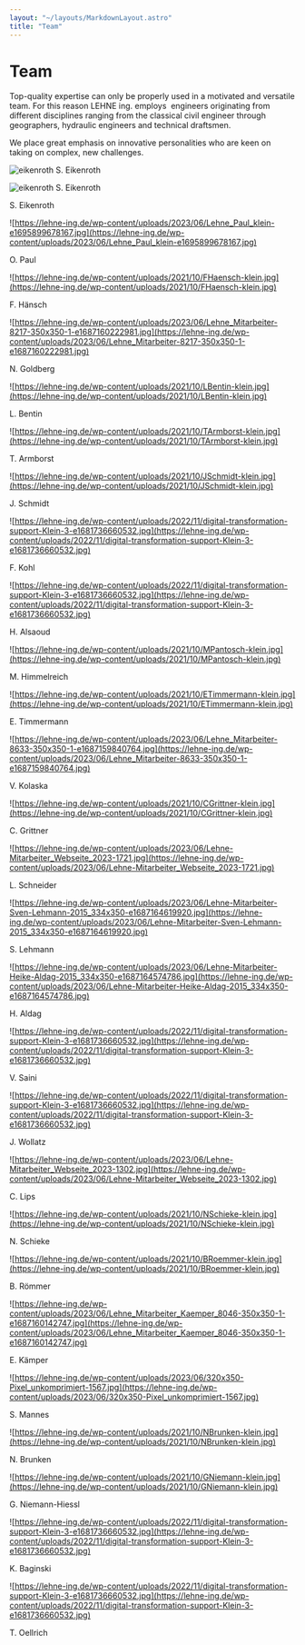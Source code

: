 ```yaml
---
layout: "~/layouts/MarkdownLayout.astro"
title: "Team"
---
```


# Team

Top-quality expertise can only be properly used in a motivated and
versatile team. For this reason LEHNE ing. employs  engineers
originating from different disciplines ranging from the classical civil
engineer through geographers, hydraulic engineers and technical
draftsmen.

We place great emphasis on innovative personalities who are keen on taking on complex, new challenges.

<div class="grid grid-cols-3">

<div>

![eikenroth](https://lehne-ing.de/wp-content/uploads/2021/10/SEikenroth-klein.jpg)
S. Eikenroth

</div>
<div>

![eikenroth](https://lehne-ing.de/wp-content/uploads/2021/10/SEikenroth-klein.jpg)
S. Eikenroth

</div>

</div>

S. Eikenroth

![https://lehne-ing.de/wp-content/uploads/2023/06/Lehne_Paul_klein-e1695899678167.jpg](https://lehne-ing.de/wp-content/uploads/2023/06/Lehne_Paul_klein-e1695899678167.jpg)

O. Paul

![https://lehne-ing.de/wp-content/uploads/2021/10/FHaensch-klein.jpg](https://lehne-ing.de/wp-content/uploads/2021/10/FHaensch-klein.jpg)

F. Hänsch

![https://lehne-ing.de/wp-content/uploads/2023/06/Lehne_Mitarbeiter-8217-350x350-1-e1687160222981.jpg](https://lehne-ing.de/wp-content/uploads/2023/06/Lehne_Mitarbeiter-8217-350x350-1-e1687160222981.jpg)

N. Goldberg

![https://lehne-ing.de/wp-content/uploads/2021/10/LBentin-klein.jpg](https://lehne-ing.de/wp-content/uploads/2021/10/LBentin-klein.jpg)

L. Bentin

![https://lehne-ing.de/wp-content/uploads/2021/10/TArmborst-klein.jpg](https://lehne-ing.de/wp-content/uploads/2021/10/TArmborst-klein.jpg)

T. Armborst

![https://lehne-ing.de/wp-content/uploads/2021/10/JSchmidt-klein.jpg](https://lehne-ing.de/wp-content/uploads/2021/10/JSchmidt-klein.jpg)

J. Schmidt

![https://lehne-ing.de/wp-content/uploads/2022/11/digital-transformation-support-Klein-3-e1681736660532.jpg](https://lehne-ing.de/wp-content/uploads/2022/11/digital-transformation-support-Klein-3-e1681736660532.jpg)

F. Kohl

![https://lehne-ing.de/wp-content/uploads/2022/11/digital-transformation-support-Klein-3-e1681736660532.jpg](https://lehne-ing.de/wp-content/uploads/2022/11/digital-transformation-support-Klein-3-e1681736660532.jpg)

H. Alsaoud

![https://lehne-ing.de/wp-content/uploads/2021/10/MPantosch-klein.jpg](https://lehne-ing.de/wp-content/uploads/2021/10/MPantosch-klein.jpg)

M. Himmelreich

![https://lehne-ing.de/wp-content/uploads/2021/10/ETimmermann-klein.jpg](https://lehne-ing.de/wp-content/uploads/2021/10/ETimmermann-klein.jpg)

E. Timmermann

![https://lehne-ing.de/wp-content/uploads/2023/06/Lehne_Mitarbeiter-8633-350x350-1-e1687159840764.jpg](https://lehne-ing.de/wp-content/uploads/2023/06/Lehne_Mitarbeiter-8633-350x350-1-e1687159840764.jpg)

V. Kolaska

![https://lehne-ing.de/wp-content/uploads/2021/10/CGrittner-klein.jpg](https://lehne-ing.de/wp-content/uploads/2021/10/CGrittner-klein.jpg)

C. Grittner

![https://lehne-ing.de/wp-content/uploads/2023/06/Lehne-Mitarbeiter_Webseite_2023-1721.jpg](https://lehne-ing.de/wp-content/uploads/2023/06/Lehne-Mitarbeiter_Webseite_2023-1721.jpg)

L. Schneider

![https://lehne-ing.de/wp-content/uploads/2023/06/Lehne-Mitarbeiter-Sven-Lehmann-2015_334x350-e1687164619920.jpg](https://lehne-ing.de/wp-content/uploads/2023/06/Lehne-Mitarbeiter-Sven-Lehmann-2015_334x350-e1687164619920.jpg)

S. Lehmann

![https://lehne-ing.de/wp-content/uploads/2023/06/Lehne-Mitarbeiter-Heike-Aldag-2015_334x350-e1687164574786.jpg](https://lehne-ing.de/wp-content/uploads/2023/06/Lehne-Mitarbeiter-Heike-Aldag-2015_334x350-e1687164574786.jpg)

H. Aldag

![https://lehne-ing.de/wp-content/uploads/2022/11/digital-transformation-support-Klein-3-e1681736660532.jpg](https://lehne-ing.de/wp-content/uploads/2022/11/digital-transformation-support-Klein-3-e1681736660532.jpg)

V. Saini

![https://lehne-ing.de/wp-content/uploads/2022/11/digital-transformation-support-Klein-3-e1681736660532.jpg](https://lehne-ing.de/wp-content/uploads/2022/11/digital-transformation-support-Klein-3-e1681736660532.jpg)

J. Wollatz

![https://lehne-ing.de/wp-content/uploads/2023/06/Lehne-Mitarbeiter_Webseite_2023-1302.jpg](https://lehne-ing.de/wp-content/uploads/2023/06/Lehne-Mitarbeiter_Webseite_2023-1302.jpg)

C. Lips

![https://lehne-ing.de/wp-content/uploads/2021/10/NSchieke-klein.jpg](https://lehne-ing.de/wp-content/uploads/2021/10/NSchieke-klein.jpg)

N. Schieke

![https://lehne-ing.de/wp-content/uploads/2021/10/BRoemmer-klein.jpg](https://lehne-ing.de/wp-content/uploads/2021/10/BRoemmer-klein.jpg)

B. Römmer

![https://lehne-ing.de/wp-content/uploads/2023/06/Lehne_Mitarbeiter_Kaemper_8046-350x350-1-e1687160142747.jpg](https://lehne-ing.de/wp-content/uploads/2023/06/Lehne_Mitarbeiter_Kaemper_8046-350x350-1-e1687160142747.jpg)

E. Kämper

![https://lehne-ing.de/wp-content/uploads/2023/06/320x350-Pixel_unkomprimiert-1567.jpg](https://lehne-ing.de/wp-content/uploads/2023/06/320x350-Pixel_unkomprimiert-1567.jpg)

S. Mannes

![https://lehne-ing.de/wp-content/uploads/2021/10/NBrunken-klein.jpg](https://lehne-ing.de/wp-content/uploads/2021/10/NBrunken-klein.jpg)

N. Brunken

![https://lehne-ing.de/wp-content/uploads/2021/10/GNiemann-klein.jpg](https://lehne-ing.de/wp-content/uploads/2021/10/GNiemann-klein.jpg)

G. Niemann-Hiessl

![https://lehne-ing.de/wp-content/uploads/2022/11/digital-transformation-support-Klein-3-e1681736660532.jpg](https://lehne-ing.de/wp-content/uploads/2022/11/digital-transformation-support-Klein-3-e1681736660532.jpg)

K. Baginski

![https://lehne-ing.de/wp-content/uploads/2022/11/digital-transformation-support-Klein-3-e1681736660532.jpg](https://lehne-ing.de/wp-content/uploads/2022/11/digital-transformation-support-Klein-3-e1681736660532.jpg)

T. Oellrich
